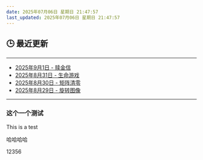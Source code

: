 ```yaml
---
date: 2025年07月06日 星期日 21:47:57
last_updated: 2025年07月06日 星期日 21:47:57
---
```


## 🕒 最近更新

---
- [2025年9月1日 - 赎金信](/blog/LeetCode383)
- [2025年8月31日 - 生命游戏](/blog/LeetCode289)
- [2025年8月30日 - 矩阵清零](/blog/LeetCode73)
- [2025年8月29日 - 旋转图像](/blog/LeetCode48)
---

<!-- 其他内容 -->


### 这个一个测试
This is a test

哈哈哈哈


12356
